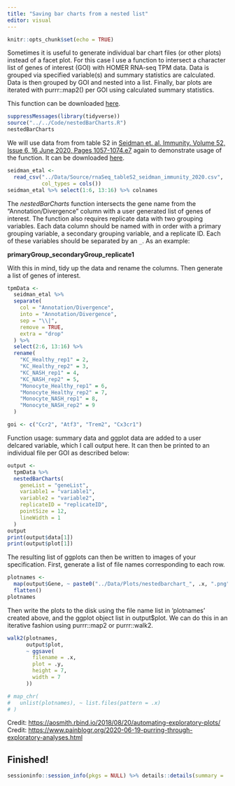 ```yaml
---
title: "Saving bar charts from a nested list"
editor: visual
---
```


```r
knitr::opts_chunk$set(echo = TRUE)
```

Sometimes it is useful to generate individual bar chart files (or other plots) instead of a facet plot. For this case I use a function to intersect a character list of genes of interest (GOI) with HOMER RNA-seq TPM data. Data is grouped via specified variable(s) and summary statistics are calculated. Data is then grouped by GOI and nested into a list. Finally, bar plots are iterated with purrr::map2() per GOI using calculated summary statistics.

This function can be downloaded [here](%22https://drive.google.com/file/d/14pVjzlYbI1PIC4XpTBkT8JZTlvfdvwkF/view?usp=sharing%22).

```r
suppressMessages(library(tidyverse))
source("../../Code/nestedBarCharts.R")
nestedBarCharts
```

We will use data from from table S2 in [Seidman et. al. Immunity. Volume 52, Issue 6, 16 June 2020, Pages 1057-1074.e7](https://pubmed.ncbi.nlm.nih.gov/32362324/) again to demonstrate usage of the function. It can be downloaded [here](https://ars.els-cdn.com/content/image/1-s2.0-S107476132030159X-mmc3.xlsx).

```R
seidman_etal <-
  read_csv("../Data/Source/rnaSeq_tableS2_seidman_immunity_2020.csv",
           col_types = cols()) 
seidman_etal %>% select(1:6, 13:16) %>% colnames
```

The *nestedBarCharts* function intersects the gene name from the "Annotation/Divergence" column with a user generated list of genes of interest. The function also requires replicate data with two grouping variables. Each data column should be named with in order with a primary grouping variable, a secondary grouping variable, and a replicate ID. Each of these variables should be separated by an `_`. As an example:

**primaryGroup_secondaryGroup_replicate1**

With this in mind, tidy up the data and rename the columns. Then generate a list of genes of interest.

```R
tpmData <-
  seidman_etal %>%
  separate(
    col = "Annotation/Divergence",
    into = "Annotation/Divergence",
    sep = "\\|",
    remove = TRUE,
    extra = "drop"
  ) %>%
  select(2:6, 13:16) %>%
  rename(
    "KC_Healthy_rep1" = 2,
    "KC_Healthy_rep2" = 3,
    "KC_NASH_rep1" = 4,
    "KC_NASH_rep2" = 5,
    "Monocyte_Healthy_rep1" = 6,
    "Monocyte_Healthy_rep2" = 7,
    "Monocyte_NASH_rep1" = 8,
    "Monocyte_NASH_rep2" = 9
  )

goi <- c("Ccr2", "Atf3", "Trem2", "Cx3cr1")
```

Function usage: summary data and ggplot data are added to a user delcared variable, which I call output here. It can then be printed to an individual file per GOI as described below:

```r
output <-
  tpmData %>%
  nestedBarCharts(
    geneList = "geneList",
    variable1 = "variable1",
    variable2 = "variable2",
    replicateID = "replicateID",
    pointSize = 12,
    lineWidth = 1
  )
output
print(output$data[1])
print(output$plot[1])
```

The resulting list of ggplots can then be written to images of your specification. First, generate a list of file names corresponding to each row.

```R
plotnames <-
  map(output$Gene, ~ paste0("../Data/Plots/nestedbarchart_", .x, ".png")) %>%
  flatten()
plotnames
```

Then write the plots to the disk using the file name list in 'plotnames' created above, and the ggplot object list in output\$plot. We can do this in an iterative fashion using purrr::map2 or purrr::walk2.

```R
walk2(plotnames,
      output$plot,
      ~ ggsave(
        filename = .x,
        plot = .y,
        height = 7,
        width = 7
      ))

# map_chr(
#   unlist(plotnames), ~ list.files(pattern = .x)
# )
```

Credit: <https://aosmith.rbind.io/2018/08/20/automating-exploratory-plots/> Credit: <https://www.painblogr.org/2020-06-19-purring-through-exploratory-analyses.html>

## Finished!

```R
sessioninfo::session_info(pkgs = NULL) %>% details::details(summary = 'Current session info', open = TRUE)
```

